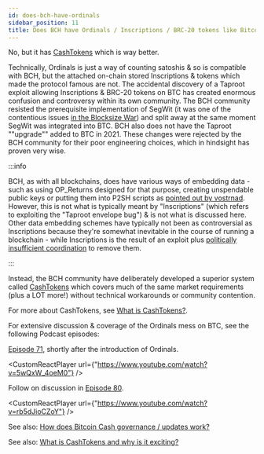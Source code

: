 ```yaml
---
id: does-bch-have-ordinals
sidebar_position: 11
title: Does BCH have Ordinals / Inscriptions / BRC-20 tokens like Bitcoin BTC?
---
```



No, but it has [CashTokens](/faqs/Tech/what-is-cashtokens) which is way better.

Technically, Ordinals is just a way of counting satoshis & so is compatible with BCH, but the attached on-chain stored Inscriptions & tokens which made the protocol famous are not. The accidental discovery of a Taproot exploit allowing Inscriptions & BRC-20 tokens on BTC has created enormous confusion and controversy within its own community. The BCH community resisted the prerequisite implementation of SegWit (it was one of the contentious issues [in the Blocksize War](/start#episode-8-of-10-bitcoin-cash)) and split away at the same moment SegWit was integrated into BTC. BCH also does not have the Taproot ""upgrade"" added to BTC in 2021. These changes were rejected by the BCH community for their poor engineering choices, which in hindsight has proven very wise.

:::info

BCH, as with all blockchains, does have various ways of embedding data - such as using OP_Returns designed for that purpose, creating unspendable public keys or putting them into P2SH scripts as [pointed out by vostrnad](https://x.com/vostrnad/status/1918584634230649113). However, this is not what is typically meant by "Inscriptions" (which refers to exploiting the "Taproot envelope bug") & is not what is discussed here. Other data embedding schemes have typically not been as controversial as Inscriptions because they're somewhat inevitable in the course of running a blockchain - while Inscriptions is the result of an exploit plus [politically insufficient coordination](/faqs/BCH-vs-BTC/whats-wrong-with-bitcoin-btc) to remove them.

:::

Instead, the BCH community have deliberately developed a superior system called [CashTokens](/faqs/Tech/what-is-cashtokens) which covers much of the same market requirements (plus a LOT more!) without technical workarounds or community contention.

For more about CashTokens, see [What is CashTokens?](/faqs/Tech/what-is-cashtokens).

For extensive discussion & coverage of the Ordinals mess on BTC, see the following Podcast episodes:

[Episode 71](/episodes/71), shortly after the introduction of Ordinals.

<CustomReactPlayer
  url={"https://www.youtube.com/watch?v=5wQxW_4oeM0"} />

Follow on discussion in [Episode 80](/episodes/80).

<CustomReactPlayer
  url={"https://www.youtube.com/watch?v=rb5dJioCZoY"} />

See also: [How does Bitcoin Cash governance / updates work?](/faqs/Decentralisation/how-does-BCH-governance-work)

See also: [What is CashTokens and why is it exciting?](/faqs/Tech/what-is-cashtokens)
